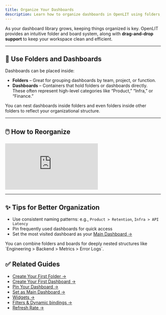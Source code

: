 ```yaml
---
title: Organize Your Dashboards
description: Learn how to organize dashboards in OpenLIT using folders, boards, and drag-and-drop for better structure and navigation.
---
```


As your dashboard library grows, keeping things organized is key. OpenLIT provides an intuitive folder and board system, along with **drag-and-drop support** to keep your workspace clean and efficient.

---

## 📁 Use Folders and Dashboards

Dashboards can be placed inside:
- **Folders** – Great for grouping dashboards by team, project, or function.
- **Dashboards** – Containers that hold folders or dashboards directly. These often represent high-level categories like “Product,” “Infra,” or “Finance.”

You can nest dashboards inside folders and even folders inside other folders to reflect your organizational structure.

---

## 🖱️ How to Reorganize

<iframe className="w-full aspect-video" src="https://www.youtube.com/embed/bHwVbJIA6_s?list=PLgErWFh-dyiGp9yUDnnx67wHEeNqzzMXZ" title="How to Drag and Drop to Organize Dashboards on OpenLIT – Easy Dashboard Management" frameborder="0" allow="accelerometer; autoplay; clipboard-write; encrypted-media; gyroscope; picture-in-picture; web-share" referrerpolicy="strict-origin-when-cross-origin" allowfullscreen></iframe>

---

## ✨ Tips for Better Organization

- Use consistent naming patterns: e.g., `Product > Retention`, `Infra > API Latency`
- Pin frequently used dashboards for quick access
- Set the most visited dashboard as your [Main Dashboard →](/guides/set-main-dashboard)

<Tip>
You can combine folders and boards for deeply nested structures like `Engineering > Backend > Metrics > Error Logs`.
</Tip>


## ✅ Related Guides

- [Create Your First Folder →](/latest/features/dashboards/create-your-first-folder)  
- [Create Your First Dashboard →](/latest/features/dashboards/create-your-first-dashboard)  
- [Pin Your Dashboard →](/latest/features/dashboards/pin-your-dashboard)  
- [Set as Main Dashboard →](/latest/features/dashboards/set-as-main-dashboard)  
- [Widgets →](/latest/features/dashboards/widgets/introduction)  
- [Filters & Dynamic bindings →](/latest/features/dashboards/use-filters-and-dynamic-bindings)
- [Refresh Rate →](/latest/features/dashboards/auto-refresh-and-time-interval)
